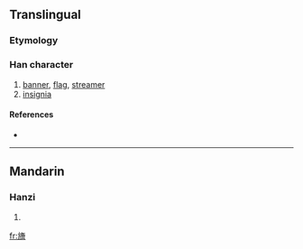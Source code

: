 ==Translingual==

===Etymology===
{{Han compound|㫃|會|c1=s|c2=p|ls=psc}}

===Han character===
{{Han char|rn=70|rad=方|as=15|sn=19|four=0826<sub>6</sub>|canj=卜尸人人日 (YSOOA)}}

# [[banner]], [[flag]], [[streamer]]
# [[insignia]]

====References====
* {{Han ref|kx=0485.150|dkj=13706|dj=0847.160|hdz=32185.070|uh=65DD|ud=26077|bh=F24A|bd=62026}}

----

==Mandarin==

===Hanzi===
{{cmn-hanzi|pin=[[guài]] ([[guai4]])|wg=kuai<sup>4</sup>}}

# {{defn|Mandarin|sort=方15}}

[[fr:旝]]